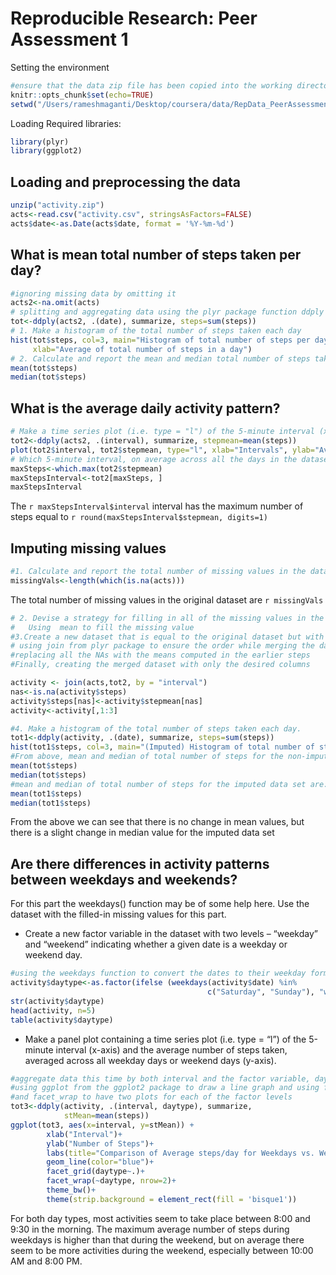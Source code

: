 # Reproducible Research: Peer Assessment 1

Setting the environment

```r
#ensure that the data zip file has been copied into the working directory being set below, before you run this code
knitr::opts_chunk$set(echo=TRUE)
setwd("/Users/rameshmaganti/Desktop/coursera/data/RepData_PeerAssessment1")
```
Loading Required libraries:

```r
library(plyr)
library(ggplot2)
```
## Loading and preprocessing the data

```r
unzip("activity.zip")
acts<-read.csv("activity.csv", stringsAsFactors=FALSE)
acts$date<-as.Date(acts$date, format = '%Y-%m-%d')
```

## What is mean total number of steps taken per day?
```r
#ignoring missing data by omitting it
acts2<-na.omit(acts)
# splitting and aggregating data using the plyr package function ddply
tot<-ddply(acts2, .(date), summarize, steps=sum(steps))
# 1. Make a histogram of the total number of steps taken each day
hist(tot$steps, col=3, main="Histogram of total number of steps per day", 
     xlab="Average of total number of steps in a day")
# 2. Calculate and report the mean and median total number of steps taken per day
mean(tot$steps)
median(tot$steps)
```

## What is the average daily activity pattern?
```r
# Make a time series plot (i.e. type = "l") of the 5-minute interval (x-axis) and the average number of steps taken, averaged across all days (y-axis)
tot2<-ddply(acts2, .(interval), summarize, stepmean=mean(steps))
plot(tot2$interval, tot2$stepmean, type="l", xlab="Intervals", ylab="Average Steps", main="Time-Series plot of average steps per interval")
# Which 5-minute interval, on average across all the days in the dataset, contains the maximum number of steps?
maxSteps<-which.max(tot2$stepmean)
maxStepsInterval<-tot2[maxSteps, ]
maxStepsInterval
```
The `r maxStepsInterval$interval` interval  has the maximum number of steps equal to  `r round(maxStepsInterval$stepmean, digits=1)`

## Imputing missing values
```r
#1. Calculate and report the total number of missing values in the dataset (i.e. the total number of rows with NAs)
missingVals<-length(which(is.na(acts)))
```
The total number of missing values in the original dataset are `r missingVals`
```r
# 2. Devise a strategy for filling in all of the missing values in the dataset. The strategy does not need to be sophisticated. For example, you could use the mean/median for that day, or the mean for that 5-minute interval, etc.
#   Using  mean to fill the missing value
#3.Create a new dataset that is equal to the original dataset but with the missing data filled in.
# using join from plyr package to ensure the order while merging the datasets
#replacing all the NAs with the means computed in the earlier steps
#Finally, creating the merged dataset with only the desired columns

activity <- join(acts,tot2, by = "interval")
nas<-is.na(activity$steps)
activity$steps[nas]<-activity$stepmean[nas]
activity<-activity[,1:3]

#4. Make a histogram of the total number of steps taken each day.
tot1<-ddply(activity, .(date), summarize, steps=sum(steps))
hist(tot1$steps, col=3, main="(Imputed) Histogram of total number of steps per day", xlab="Total number of steps in a day")
#From above, mean and median of total number of steps for the non-imputed original data set
mean(tot$steps)
median(tot$steps)
#mean and median of total number of steps for the imputed data set are:
mean(tot1$steps)
median(tot1$steps)
```
From the above we can see that there is no change in mean values, but there is a slight change in median value for the imputed data set

## Are there differences in activity patterns between weekdays and weekends?
For this part the weekdays() function may be of some help here. Use the dataset with the filled-in missing values for this part.

- Create a new factor variable in the dataset with two levels – “weekday” and “weekend” indicating whether a given date is a weekday or weekend day.
```r
#using the weekdays function to convert the dates to their weekday formats, iterating through them and segregating based on weekday/weekend, and finally converting and adding this as a factor to the dataset
activity$daytype<-as.factor(ifelse (weekdays(activity$date) %in% 
                                            c("Saturday", "Sunday"), "weekend", "weekday"))
str(activity$daytype)
head(activity, n=5)
table(activity$daytype)
```

- Make a panel plot containing a time series plot (i.e. type = "l") of the 5-minute interval (x-axis) and the average number of steps taken, averaged across all weekday days or weekend days (y-axis). 
```r
#aggregate data this time by both interval and the factor variable, daytype
#using ggplot from the ggplot2 package to draw a line graph and using facet_grid
#and facet_wrap to have two plots for each of the factor levels
tot3<-ddply(activity, .(interval, daytype), summarize, 
            stMean=mean(steps))
ggplot(tot3, aes(x=interval, y=stMean)) + 
        xlab("Interval")+
        ylab("Number of Steps")+
        labs(title="Comparison of Average steps/day for Weekdays vs. Weekends")+
        geom_line(color="blue")+
        facet_grid(daytype~.)+
        facet_wrap(~daytype, nrow=2)+
        theme_bw()+
        theme(strip.background = element_rect(fill = 'bisque1'))
```

For both day types, most activities seem to take place between 8:00 and 9:30 in the morning. The maximum average number of steps during weekdays is higher than that during the weekend, but on average there seem to be more activities during the weekend, especially between 10:00 AM and 8:00 PM.
